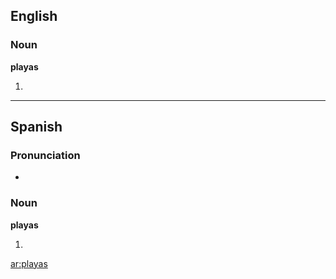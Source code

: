 ==English==

===Noun===
'''playas'''

# {{plural of|[[playa]]}}

----

==Spanish==

===Pronunciation===
* {{IPA|/ˈplajas/|lang=es}}

===Noun===
'''playas''' {{f|p}}

# {{plural of|playa|lang=Spanish}}

[[ar:playas]]